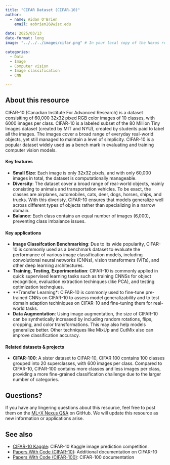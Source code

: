 ```yaml
---
title: "CIFAR Dataset (CIFAR-10)"
author: 
  - name: Aidan O'Brien
    email: aobrien26@wisc.edu
    
date: 2025/03/13
date-format: long
image: "../../../images/cifar.png" # In your local copy of the Nexus repository, add a representative image for this resource to the images folder. Both PNGs and JPGs are acceptable formats. Adjust the filename here from "vincent-van-zalinge-mDohQISBnCk-unsplash.jpg" to the name of your image.

categories: 
  - Data 
  - Image
  - Computer vision
  - Image classification
  - CNN

---
```


## About this resource
CIFAR-10 (Canadian Institute For Advanced Research) is a dataset consisiting of 60,000 32x32 pixed RGB color images of 10 classes, with 6000 images per class. CIFAR-10 is a labeled subset of the 80 Million Tiny Images dataset (created by MIT and NYU), created by students paid to label all the images. The images cover a broad range of everyday real-world objects, yet still managed to maintain a level of simplicity. CIFAR-10 is a popular dataset widely used as a bench mark in evaluating and training computer vision models.

#### Key features
- **Small Size**: Each image is only 32x32 pixels, and with only 60,000 images in total, the dataset is computationally manageable.
- **Diversity**: The dataset cover a broad range of real-world objects, mainly consisting to animals and transportation vehicles. To be exact, the classes are airplanes, automobiles, cats, deer, dogs, horses, ships, and trucks. With this diveristy, CIFAR-10 ensures that models generalize well across different types of objects rather than specializing in a narrow domain.
- **Balance**: Each class contains an equal number of images (6,000), preventing class imbalance issues.

#### Key applications 
- **Image Classifcation Benchmarking**: Due to its wide popularity, CIFAR-10 is commonly used as a benchmark dataset to evaluate the performance of various image classification models, including convolutional neural networks (CNNs), vision transformers (ViTs), and other deep learning architectures.
- **Training, Testing, Experimentation**: CIFAR-10 is commonly applied in quick supervised learning tasks such as training CNNSs for object recognition, evaluation extraction techinques (like PCA), and testing optimization technqiues.
- **Transfer Learning*: CIFAR-10 is commonly used to fine-tune pre-trained CNNs on CIFAR-10 to assess model generalizability and to test domain adaption techiniques on CIFAR-10 and fine-tuning them for real-world tasks.
- **Data Augmentation**: Using image augmentation, the size of CIFAR-10 can be synthetically increased by including random rotations, flips, cropping, and color transformations. This may also help models generalize better. Other techniques like MixUp and CutMix also can improve classification accuracy.

#### Related datasets & projects
- **CIFAR-100**: A sister dataset to CIFAR-10, CIFAR 100 contains 100 classes grouped into 20 superclasses, with 600 images per class. Compared to CIFAR-10, CIFAR-100 contains more classes and less images per class, providing a more fine-grained classification challenge due to the larger number of categories.

## Questions?
If you have any lingering questions about this resource, feel free to post them on the [ML+X Nexus Q&A](https://github.com/UW-Madison-DataScience/ML-X-Nexus/discussions/categories/q-a) on GitHub. We will update this resource as new information or applications arise.

## See also
<!-- MARKDOWN COMMENT: Please Check the existing resources on Nexus to see if any other related resources (e.g., related books/videos, blog posts commenting on the resource, alternative approaches/frameworks, etc.) should be linked below. You may also link to resources which aren't currently on the Nexus platform, if applicable. However, if you're feeling ambitious, you may wish to post those to Nexus as well!  -->
- [CIFAR-10 Kaggle](https://www.kaggle.com/c/cifar-10/): CIFAR-10 Kaggle image prediction competition.
- [Papers With Code (CIFAR-10)](https://paperswithcode.com/dataset/cifar-10): Additional documentation on CIFAR-10
- [Papers With Code (CIFAR-100)](https://paperswithcode.com/dataset/cifar-100): CIFAR-100 documentation
